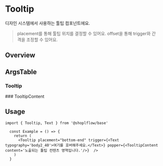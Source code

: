 
<Meta of={TooltipStories} />

# Tooltip
디자인 시스템에서 사용하는 툴팁 컴포넌트에요.

> placement를 통해 툴팁 위치를 결정할 수 있어요.
> offset을 통해 trigger와 간격을 조정할 수 있어요.


## Overview
<Canvas of={TooltipStories.Playground} />


## ArgsTable

### Tooltip
<ArgsTable of={Tooltip} />
### TooltipContent
<ArgsTable of={TooltipContent} />


## Usage

```tsx
import { Tooltip, Text } from '@shoplflow/base'
  
  const Example = () => {
    return (
      <Tooltip placement="bottom-end" trigger={<Text typography='body2_40'>여기를 호버해주세요.</Text>} popper={<TooltipContent content='노출되는 툴팁 컨텐츠 영역입니다.'/>}  />
    )
  }
```

